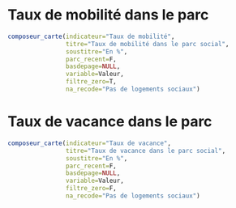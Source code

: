 # Taux de mobilité dans le parc {#mobilite}

```r
composeur_carte(indicateur="Taux de mobilité",
                titre="Taux de mobilité dans le parc social",
                soustitre="En %",
                parc_recent=F,
                basdepage=NULL,
                variable=Valeur,
                filtre_zero=T,
                na_recode="Pas de logements sociaux")
```



# Taux de vacance dans le parc {#vacance}

```r
composeur_carte(indicateur="Taux de vacance",
                titre="Taux de vacance dans le parc social",
                soustitre="En %",
                parc_recent=F,
                basdepage=NULL,
                variable=Valeur,
                filtre_zero=F,
                na_recode="Pas de logements sociaux")
```
